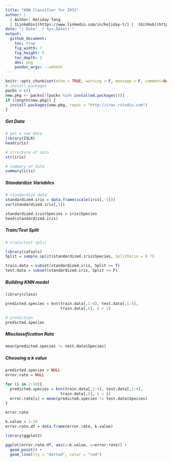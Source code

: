 ```yaml
---
title: "KNN Classifier for IRIS"
author: |
  | Author: Holiday Tang 
  | [LinkeDin](https://www.linkedin.com/in/holiday-t/) |  [GitHub](https://github.com/holiday007) | [Kaggle Novice](https://www.kaggle.com/holibae007)
date: "| Date: `r Sys.Date()`"
output:
  github_document:
    toc: true
    fig_width: 7
    fig_height: 5
    toc_depth: 2
    dev: png
    pandoc_args: --webtex
---
```


```r
knitr::opts_chunk$set(echo = TRUE, warning = F, message = F, comment=NA, cache=T)
# install packages
packs = c()
new.pkg <- packs[!(packs %in% installed.packages())]
if (length(new.pkg)) {
  install.packages(new.pkg, repos = "http://cran.rstudio.com")
}
```

##### Get Data

```r
# get & see data
library(ISLR)
head(iris)

# structure of data
str(iris)

# summary of data
summary(iris)
```

##### Standardize Variables

```r
# standardize data
standardized.iris = data.frame(scale(iris[,-5]))
var(standardized.iris[,1])
```

```r
standardized.iris$Species = iris$Species
head(standardized.iris)
```

##### Train/Test Split

```r
# train/test split

library(caTools)
Split = sample.split(standardized.iris$Species, SplitRatio = 0.7)

train.data = subset(standardized.iris, Split == T)
test.data = subset(standardized.iris, Split == F)
```

##### Building KNN model

```r
library(class)

predicted.species = knn(train.data[,1:4], test.data[,1:4], 
                        train.data[,5], k = 1)

# prediction
predicted.species
```

##### Misclassification Rate

```r
mean(predicted.species != test.data$Species)
```

##### Choosing a k value

```r
predicted.species = NULL
error.rate = NULL

for (i in 1:10){
  predicted.species = knn(train.data[,1:4], test.data[,1:4], 
                        train.data[,5], k = i)
  error.rate[i] = mean(predicted.species != test.data$Species)
}

error.rate
```

```r
k.value = 1:10
error.rate.df = data.frame(error.rate, k.value)

library(ggplot2)

ggplot(error.rate.df, aes(x=k.value, y=error.rate)) + 
  geom_point() + 
  geom_line(lty = "dotted", color = "red")
```

